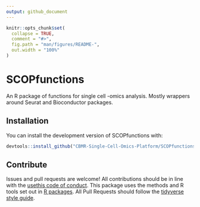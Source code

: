 ```yaml
---
output: github_document
---
```


<!-- README.md is generated from README.Rmd. Please edit that file -->

```r
knitr::opts_chunk$set(
  collapse = TRUE,
  comment = "#>",
  fig.path = "man/figures/README-",
  out.width = "100%"
)
```

# SCOPfunctions

<!-- badges: start -->
<!-- badges: end -->

An R package of functions for single cell -omics analysis. Mostly wrappers around Seurat and Bioconductor packages.

## Installation

You can install the development version of SCOPfunctions with:

```r
devtools::install_github("CBMR-Single-Cell-Omics-Platform/SCOPfunctions")
```

## Contribute 

Issues and pull requests are welcome!
All contributions should be in line with the [usethis code of conduct](https://usethis.r-lib.org/CODE_OF_CONDUCT.html).
This package uses the methods and R tools set out in [R packages](https://r-pkgs.org/intro.html). 
All Pull Requests should follow the [tidyverse style guide](https://style.tidyverse.org/documentation.html). 

